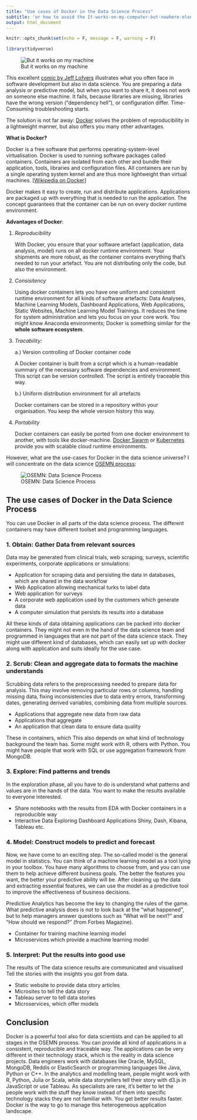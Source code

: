 ```yaml
---
title: "Use cases of Docker in the Data Science Process"
subtitle: 'or how to avoid the It-works-on-my-computer-but-nowhere-else-problem'
output: html_document
---
```


```r
knitr::opts_chunk$set(echo = F, message = F, warning = F)
```

```r
library(tidyverse)
```

![But it works on my machine](http://i.imgur.com/PnvK7v6.png)

This excellent [comic by Jeff Lofvers](http://donthitsave.com/comic/2016/07/15/it-works-on-my-computer) 
illustrates what you often face in software development but also in data science. You are preparing a data analysis or predictive model, 
but when you want to share it, it does not work on someone else machine. It fails, 
because libraries are missing, libraries have the wrong version ("dependency hell"), or configuration differ. Time-Consuming troubleshooting starts.

The solution is not far away: [Docker](https://www.docker.com/) solves the problem of reproducibility in a lightweight manner, but also offers you many other advantages. 

__What is Docker?__

Docker is a free software that performs operating-system-level virtualisation.
Docker is used to running software packages called containers. Containers are isolated from each other and bundle their application, tools, libraries and configuration files. All containers are run by a single operating system kernel and are thus more lightweight than virtual machines. [[Wikipedia on Docker](https://en.wikipedia.org/wiki/Docker_(software))]

Docker makes it easy to create, run and distribute applications. Applications are packaged up with everything that is needed to run the application. The concept guarantees that the container can be run on every docker runtime environment.

__Advantages of Docker__:

1. _Reproducibility_

    With Docker, you ensure that your software artefact (application, data analysis, model) runs on all docker runtime environment. Your shipments are more robust, as the container contains everything that's needed to run your artefact. You are not distributing only the code, but also the environment.

2. _Consisitency_

    Using docker containers lets you have one uniform and consistent runtime environment for all kinds of software artefacts: Data Analyses, Machine Learning Models, Dashboard Applications, Web Applications, Static Websites, Machine Learning Model Trainings. It reduces the time for system administration and lets you focus on your core work. You might know Anaconda environments; Docker is something similar for the __whole software ecosystem__.

3. _Tracability:_ 

    a.) Version controlling of Docker container code

    A Docker container is built from a script which is a human-readable summary of the necessary software dependencies and environment. This script can be version controlled. The script is entirely traceable this way.


    b.) Uniform distribution environment for all artefacts

    Docker containers can be stored in a repository within your organisation. You keep the whole version history this way.

4. _Portability_

    Docker containers can easily be ported from one docker environment to another, with tools like docker-machine.  [Docker Swarm](https://docs.docker.com/engine/swarm/) or [Kubernetes](https://kubernetes.io/) provide you with scalable cloud runtime environments.


However, what are the use-cases for Docker in the data science universe? I will concentrate on the data science [OSEMN process](https://www.thelead.io/data-science/5-steps-to-a-data-science-project-lifecycle): 



![OSEMN: Data Science Process](https://www.thelead.io/wp-content/uploads/2019/01/data-science-process-OSEMN-framework.jpg)



## The use cases of Docker in the Data Science Process

You can use Docker in all parts of the data science process. The different containers may have different toolset and programming languages. 

### 1. Obtain: Gather Data from relevant sources

Data may be generated from clinical trials, web scraping, surveys, scientific experiments, corporate applications or simulations:

  - Application for scraping data and persisting the data in databases, which are shared in the data workflow
  - Web Application allowing mechanical turks to label data
  - Web application for surveys
  - A corporate web application used by the customers which generate data
  - A computer simulation that persists its results into a database
  
All these kinds of data obtaining applications can be packed into docker containers. They might not even in the hand of the data science team and programmed in languages that are not part of the data science stack. They might use different kind of databases, which can easily set up with docker along with application and suits ideally for the use case.

### 2. Scrub: Clean and aggregate data to formats the machine understands

Scrubbing data refers to the preprocessing needed to prepare data for analysis. This may involve removing particular rows or columns, handling missing data, fixing inconsistencies due to data entry errors, transforming dates, generating derived variables, combining data from multiple sources.

  - Applications that aggregate new data from raw data 
  - Applications that aggregate 
  - An application that clean data to ensure data  quality
  
These in containers, which This also depends on what kind of technology background the team has. Some might work with R, others with Python. You might have people that work with SQL or use aggregation framework from MongoDB. 
  

### 3. Explore: Find patterns and trends

In the exploration phase, all you have to do is understand what patterns and values are in the hands of the data. You want to make the results available to everyone interested.

  - Share notebooks with the results from EDA with Docker containers in a reproducible way
  - Interactive Data Exploring Dashboard Applications Shiny, Dash, Kibana, Tableau etc.
  

### 4. Model: Construct models to predict and forecast

Now, we have come to an exciting step. The so-called model is the general model in statistics. You can think of a machine learning model as a tool lying in your toolbox. You have many algorithms to choose from, and you can use them to help achieve different business goals. The better the features you want, the better your predictive ability will be. After cleaning up the data and extracting essential features, we can use the model as a predictive tool to improve the effectiveness of business decisions.

Predictive Analytics has become the key to changing the rules of the game. What predictive analysis does is not to look back at the “what happened”, but to help managers answer questions such as “What will be next?” and “How should we respond?” (from Forbes Magazine).

- Container for training machine learning model
- Microservices which provide a machine learning model

### 5. Interpret: Put the results into good use

The results of 
The data science results are communicated and visualised 
Tell the stories with the insights you got from data. 

- Static website to provide data story articles
- Microsites  to tell the data story
- Tableau server to tell data stories
- Microservices, which offer models 


## Conclusion

Docker is a powerful tool also for data scientists and can be applied to all stages in the OSEMN process. You can provide all kind of applications in a consistent, reproducible and traceable way. The applications can be very different in their technology stack, which is the reality in data science projects. Data engineers work with databases like Oracle, MySQL, MongoDB, Reddis or ElasticSearch or programming languages like Java, Python or C++. In the analytics and modelling team, people might work with R, Python, Julia or Scala, while data storytellers tell their story with d3.js in JavaScript or use Tableau. As specialists are rare, it's better to let the people work with the stuff they know instead of them into specific technology stacks they are not familiar with. You get better results faster. Docker is the way to go to manage this heterogeneous application landscape. 

